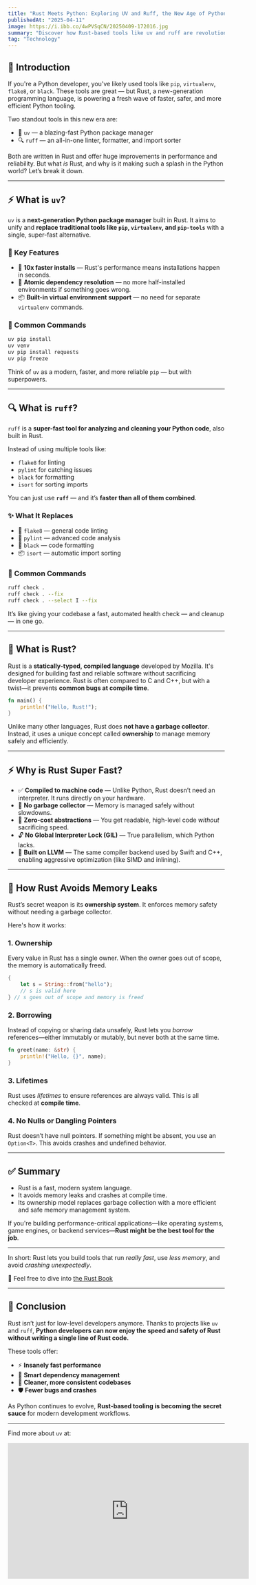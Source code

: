 ```yaml
---
title: "Rust Meets Python: Exploring UV and Ruff, the New Age of Python Tooling"
publishedAt: "2025-04-11"
image: https://i.ibb.co/4wPVSqCN/20250409-172016.jpg
summary: "Discover how Rust-based tools like uv and ruff are revolutionizing Python development with blazing speed and reliability."
tag: "Technology"
---
```

## 🧠 Introduction

If you're a Python developer, you’ve likely used tools like `pip`, `virtualenv`, `flake8`, or `black`. These tools are great — but Rust, a new-generation programming language, is powering a fresh wave of faster, safer, and more efficient Python tooling.

Two standout tools in this new era are:

- 🦀 `uv` — a blazing-fast Python package manager  
- 🔍 `ruff` — an all-in-one linter, formatter, and import sorter

Both are written in Rust and offer huge improvements in performance and reliability. But what *is* Rust, and why is it making such a splash in the Python world? Let’s break it down.

---

## ⚡ What is `uv`?

`uv` is a **next-generation Python package manager** built in Rust. It aims to unify and **replace traditional tools like `pip`, `virtualenv`, and `pip-tools`** with a single, super-fast alternative.

### 🧪 Key Features

- 🚀 **10x faster installs** — Rust's performance means installations happen in seconds.  
- 🧩 **Atomic dependency resolution** — no more half-installed environments if something goes wrong.  
- 📦 **Built-in virtual environment support** — no need for separate `virtualenv` commands.

### 🔧 Common Commands

```bash
uv pip install
uv venv
uv pip install requests
uv pip freeze
```

Think of `uv` as a modern, faster, and more reliable `pip` — but with superpowers.

---

## 🔍 What is `ruff`?

`ruff` is a **super-fast tool for analyzing and cleaning your Python code**, also built in Rust.

Instead of using multiple tools like:

- `flake8` for linting  
- `pylint` for catching issues  
- `black` for formatting  
- `isort` for sorting imports  

You can just use **`ruff`** — and it’s **faster than all of them combined**.

### ✨ What It Replaces

- 🧹 `flake8` — general code linting  
- 🧐 `pylint` — advanced code analysis  
- 🎨 `black` — code formatting  
- 📦 `isort` — automatic import sorting

### 🔧 Common Commands

```bash
ruff check .
ruff check . --fix
ruff check . --select I --fix
```

It’s like giving your codebase a fast, automated health check — and cleanup — in one go.

---
## 🦀 What is Rust?

Rust is a **statically-typed, compiled language** developed by Mozilla. It's designed for building fast and reliable software without sacrificing developer experience. Rust is often compared to C and C++, but with a twist—it prevents **common bugs at compile time**.

```rust
fn main() {
    println!("Hello, Rust!");
}
```

Unlike many other languages, Rust does **not have a garbage collector**. Instead, it uses a unique concept called **ownership** to manage memory safely and efficiently.

---

## ⚡ Why is Rust Super Fast?
- ✅ **Compiled to machine code** — Unlike Python, Rust doesn’t need an interpreter. It runs directly on your hardware.  
- 🚫 **No garbage collector** — Memory is managed safely without slowdowns.  
- 🔁 **Zero-cost abstractions** — You get readable, high-level code *without* sacrificing speed.  
- 🔓 **No Global Interpreter Lock (GIL)** — True parallelism, which Python lacks.  
- 🧠 **Built on LLVM** — The same compiler backend used by Swift and C++, enabling aggressive optimization (like SIMD and inlining).

---

## 🧠 How Rust Avoids Memory Leaks

Rust’s secret weapon is its **ownership system**. It enforces memory safety without needing a garbage collector.

Here's how it works:

### 1. Ownership

Every value in Rust has a single owner. When the owner goes out of scope, the memory is automatically freed.

```rust
{
    let s = String::from("hello");
    // s is valid here
} // s goes out of scope and memory is freed
```

### 2. Borrowing

Instead of copying or sharing data unsafely, Rust lets you *borrow* references—either immutably or mutably, but never both at the same time.

```rust
fn greet(name: &str) {
    println!("Hello, {}", name);
}
```

### 3. Lifetimes

Rust uses *lifetimes* to ensure references are always valid. This is all checked at **compile time**.

### 4. No Nulls or Dangling Pointers

Rust doesn’t have null pointers. If something might be absent, you use an `Option<T>`. This avoids crashes and undefined behavior.

---

## ✅ Summary

- Rust is a fast, modern system language.
- It avoids memory leaks and crashes at compile time.
- Its ownership model replaces garbage collection with a more efficient and safe memory management system.

If you're building performance-critical applications—like operating systems, game engines, or backend services—**Rust might be the best tool for the job**.

---

In short: Rust lets you build tools that run *really fast*, use *less memory*, and avoid *crashing unexpectedly*.

🦀 Feel free to dive into [the Rust Book](https://doc.rust-lang.org/book/)

---

## 🏁 Conclusion

Rust isn’t just for low-level developers anymore. Thanks to projects like `uv` and `ruff`, **Python developers can now enjoy the speed and safety of Rust without writing a single line of Rust code.**

These tools offer:

- ⚡ **Insanely fast performance**  
- 🧠 **Smart dependency management**  
- 🧼 **Cleaner, more consistent codebases**  
- 🛡️ **Fewer bugs and crashes**

As Python continues to evolve, **Rust-based tooling is becoming the secret sauce** for modern development workflows.

---
Find more about `uv` at:

<iframe
  width="560"
  height="315"
  src="https://www.youtube.com/embed/gSKTfG1GXYQ"
  title="YouTube video player"
  frameBorder="0"
  allow="accelerometer; autoplay; clipboard-write; encrypted-media; gyroscope; picture-in-picture"
  allowFullScreen
/>
